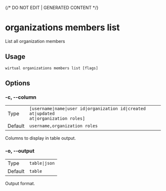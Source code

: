 {/* DO NOT EDIT | GENERATED CONTENT */}

# organizations members list

List all organization members

## Usage

```console
wirtual organizations members list [flags]
```

## Options

### -c, --column

|         |                                                                                                     |
| ------- | --------------------------------------------------------------------------------------------------- |
| Type    | <code>[username\|name\|user id\|organization id\|created at\|updated at\|organization roles]</code> |
| Default | <code>username,organization roles</code>                                                            |

Columns to display in table output.

### -o, --output

|         |                          |
| ------- | ------------------------ |
| Type    | <code>table\|json</code> |
| Default | <code>table</code>       |

Output format.
